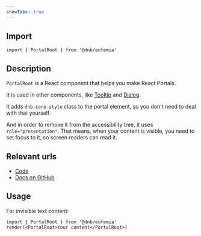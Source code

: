 ```yaml
---
showTabs: true
---
```


## Import

```tsx
import { PortalRoot } from '@dnb/eufemia'
```

## Description

`PortalRoot` is a React component that helps you make React Portals.

It is used in other components, like [Tooltip](/uilib/components/tooltip) and [Dialog](/uilib/components/dialog).

It adds `dnb-core-style` class to the portal element, so you don't need to deal with that yourself.

And in order to remove it from the accessibility tree, it uses `role="presentation"`. That means, when your content is visible, you need to set focus to it, so screen readers can read it.

## Relevant urls

- [Code](https://github.com/dnbexperience/eufemia/tree/main/packages/dnb-eufemia/src/components/portal-root)
- [Docs on GitHub](https://github.com/dnbexperience/eufemia/tree/main/packages/dnb-design-system-portal/src/docs/uilib/components/portal-root)

## Usage

For invisible text content:

```tsx
import { PortalRoot } from '@dnb/eufemia'
render(<PortalRoot>Your content</PortalRoot>)
```

